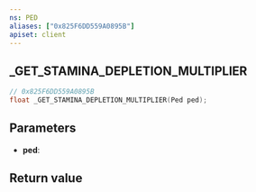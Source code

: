 ```yaml
---
ns: PED
aliases: ["0x825F6DD559A0895B"]
apiset: client
---
```

## _GET_STAMINA_DEPLETION_MULTIPLIER

```c
// 0x825F6DD559A0895B
float _GET_STAMINA_DEPLETION_MULTIPLIER(Ped ped);
```


## Parameters
* **ped**:

## Return value